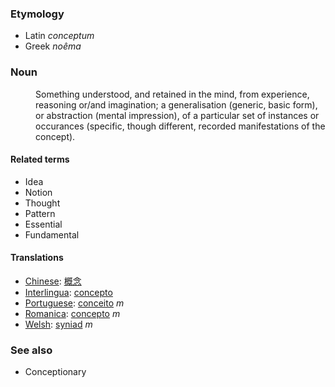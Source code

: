 === Etymology ===
*Latin ''conceptum''
*Greek ''noêma''

===Noun===
:Something understood, and retained in the mind, from experience, reasoning or/and imagination; a generalisation (generic, basic form), or abstraction (mental impression), of a particular set of instances or occurances (specific, though different, recorded manifestations of the concept).

====Related terms====
*Idea
*Notion
*Thought
*Pattern
*Essential
*Fundamental

====Translations====
*[[Chinese]]: [[概念]]
*[[Interlingua]]: [[concepto]]
*[[Portuguese]]: [[conceito]] ''m''
*[[Romanica]]: [[concepto]] ''m''
*[[Welsh]]: [[syniad]] ''m''

=== See also ===
*Conceptionary